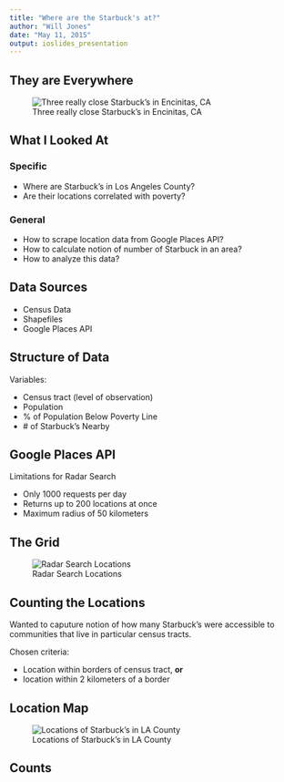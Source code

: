 ```yaml
---
title: "Where are the Starbuck's at?"
author: "Will Jones"
date: "May 11, 2015"
output: ioslides_presentation
---
```


## They are Everywhere
![Three really close Starbuck's in Encinitas, CA](images/sb_encinitas.png)

## What I Looked At

### Specific

- Where are Starbuck's in Los Angeles County?
- Are their locations correlated with poverty?

### General

- How to scrape location data from Google Places API?
- How to calculate notion of number of Starbuck in an area?
- How to analyze this data?

## Data Sources

- Census Data
- Shapefiles 
- Google Places API

## Structure of Data

Variables:

- Census tract (level of observation)
- Population
- % of Population Below Poverty Line
- \# of Starbuck's Nearby

## Google Places API
Limitations for Radar Search

- Only 1000 requests per day
- Returns up to 200 locations at once
- Maximum radius of 50 kilometers

## The Grid

![Radar Search Locations](images/radar_search.png)

## Counting the Locations

Wanted to caputure notion of how many Starbuck's were accessible to communities
that live in particular census tracts.

Chosen criteria:

- Location within borders of census tract, __or__
- location within 2 kilometers of a border

## Location Map

![Locations of Starbuck's in LA County](images/locations_population.png)

## Counts





